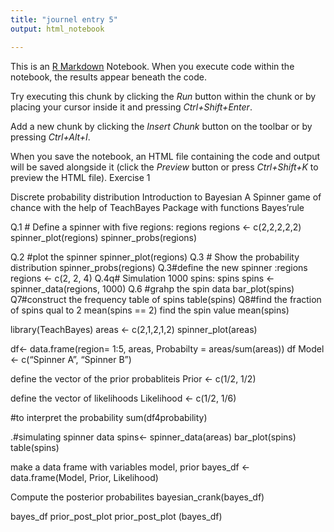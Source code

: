 ---
title: "journel entry 5"
output: html_notebook

---

This is an [R Markdown](http://rmarkdown.rstudio.com) Notebook. When you execute code within the notebook, the results appear beneath the code. 

Try executing this chunk by clicking the *Run* button within the chunk or by placing your cursor inside it and pressing *Ctrl+Shift+Enter*.

Add a new chunk by clicking the *Insert Chunk* button on the toolbar or by pressing *Ctrl+Alt+I*.

When you save the notebook, an HTML file containing the code and output will be saved alongside it (click the *Preview* button or press *Ctrl+Shift+K* to preview the HTML file).
Exercise 1

Discrete probability distribution
Introduction to Bayesian 
A Spinner game of chance with the help of TeachBayes Package with functions
Bayes'rule

 Q.1 # Define a spinner with five regions: regions
regions <- c(2,2,2,2,2)
spinner_plot(regions)
spinner_probs(regions)

Q.2 #plot the spinner
spinner_plot(regions)
Q.3 # Show the probability distribution
spinner_probs(regions)
Q.3#define the new spinner :regions
regions <- c(2, 2, 4)
Q.4q# Simulation 1000 spins: spins
spins <- spinner_data(regions, 1000)
Q.6 #grahp the spin data 
bar_plot(spins)
Q7#construct the frequency table of spins 
table(spins)
Q8#find the fraction of spins qual to 2
mean(spins == 2)
find the spin value 
mean(spins)

library(TeachBayes)
areas <- c(2,1,2,1,2)
spinner_plot(areas)

df<- data.frame(region= 1:5, areas, Probabilty = areas/sum(areas))
df
Model <- c("Spinner A", "Spinner B")


define the vector of the prior probabliteis 
Prior <- c(1/2, 1/2)

define the vector of likelihoods
Likelihood <- c(1/2, 1/6)

#to interpret the probability
sum(df4probability)

.#simulating spinner data
spins<- spinner_data(areas)
bar_plot(spins)
table(spins)


make a data frame with variables model, prior
bayes_df <- data.frame(Model, Prior, Likelihood)

Compute the posterior probabilites
bayesian_crank(bayes_df)

bayes_df
prior_post_plot
prior_post_plot (bayes_df)
 






































